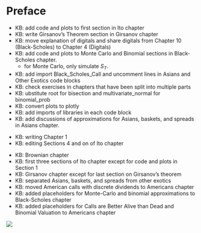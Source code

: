 # Preface {.unnumbered}

::: {.ToDo .unnumbered}

- KB: add code and plots to first section in Ito chapter 
- KB: write Girsanov's Theorem section in Girsanov chapter
- KB: move explanation of digitals and share digitals from Chapter 10 (Black-Scholes) to Chapter 4 (Digitals)
- KB: add code and plots to Monte Carlo and Binomial sections in Black-Scholes chapter.  
  - for Monte Carlo, only simulate $S_T$.
- KB: add import Black_Scholes_Call and uncomment lines in Asians and Other Exotics code blocks
- KB: check exercises in chapters that have been split into multiple parts
- KB: ubstitute root for bisection and multivariate_normal for binomial_prob 
- KB: convert plots to plotly
- KB: add imports of libraries in each code block
- KB: add discussions of approximations for Asians, baskets, and spreads in Asians chapter.

:::

::: {.InProgress .unnumbered}
- KB: writing Chapter 1
- KB: editing Sections 4 and on of Ito chapter
:::

::: {.Done .unnumbered}
- KB: Brownian chapter
- KB: first three sections of Ito chapter except for code and plots in Section 1
- KB: Girsanov chapter except for last section on Girsanov's theorem
- KB: separated Asians, baskets, and spreads from other exotics 
- KB: moved American calls with discrete dividends to Americans chapter 
- KB: added placeholders for Monte-Carlo and binomial approximations to Black-Scholes chapter
- KB: added placeholders for Calls are Better Alive than Dead and Binomial Valuation to Americans chapter

:::

![](under_construction.jpg)


